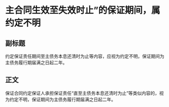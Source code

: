 # 主合同生效至失效时止”的保证期间，属约定不明
## 副标题
约定保证责任期间至主债务本息还清时为止等内容，应视为约定不明，保证期间为主债务履行期届满之日起二年。
## 正文
保证合同约定保证人承担保证责任“直至主债务本息还清时为止”等类似内容的，视为约定不明，保证期间为主债务履行期届满之日起二年。

